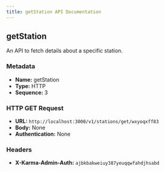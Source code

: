 ```yaml
---
title: getStation API Documentation
---
```


## getStation

An API to fetch details about a specific station.

### Metadata

- **Name:** getStation
- **Type:** HTTP
- **Sequence:** 3

### HTTP GET Request

- **URL:** `http://localhost:3000/v1/stations/get/wxyoqxff83`
- **Body:** None
- **Authentication:** None

### Headers

- **X-Karma-Admin-Auth:** `ajbkbakweiuy387yeuqqwfahdjhsabd`